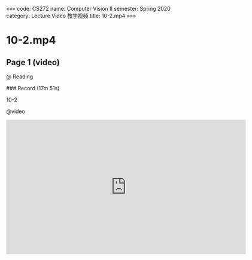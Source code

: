 «««
code: CS272
name: Computer Vision II
semester: Spring 2020
category: Lecture Video 教学视频
title: 10-2.mp4
»»»

# 10-2.mp4

## Page 1 (video)

@ Reading

<div class="markdown-body">
### Record (17m 51s)

10-2
</div>

@video

<iframe src="https://sbbrisk.com/e/x27iuxbb90y6.html" frameborder=0 marginwidth=0 marginheight=0 scrolling=no width=640 height=360 allowfullscreen></iframe>
